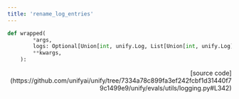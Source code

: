 ```yaml
---
title: 'rename_log_entries'
---
```


```python
def wrapped(
        *args,
        logs: Optional[Union[int, unify.Log, List[Union[int, unify.Log]]]] = None,
        **kwargs,
    ):
```

<p align="right">[source code](https://github.com/unifyai/unify/tree/7334a78c899fa3ef242fcbf1d31440f79c1499e9/unify/evals/utils/logging.py#L342)</p>


